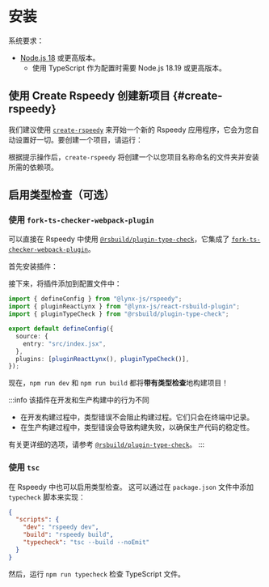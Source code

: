 
# 安装

系统要求：

- [Node.js 18](https://nodejs.org/en) 或更高版本。
  - 使用 TypeScript 作为配置时需要 Node.js 18.19 或更高版本。

## 使用 Create Rspeedy 创建新项目 \{#create-rspeedy}

我们建议使用 [`create-rspeedy`](https://npmjs.org/package/create-rspeedy) 来开始一个新的 Rspeedy 应用程序，它会为您自动设置好一切。要创建一个项目，请运行：

<PackageManagerTabs command="create rspeedy@latest" />

根据提示操作后，`create-rspeedy` 将创建一个以您项目名称命名的文件夹并安装所需的依赖项。

## 启用类型检查（可选）

### 使用 `fork-ts-checker-webpack-plugin`

可以直接在 Rspeedy 中使用 [`@rsbuild/plugin-type-check`](https://github.com/rspack-contrib/rsbuild-plugin-type-check)，它集成了 [`fork-ts-checker-webpack-plugin`](https://github.com/TypeStrong/fork-ts-checker-webpack-plugin)。

首先安装插件：

<PackageManagerTabs command="install -D @rsbuild/plugin-type-check" />

接下来，将插件添加到配置文件中：

```ts title=lynx.config.ts {3,9}
import { defineConfig } from "@lynx-js/rspeedy";
import { pluginReactLynx } from "@lynx-js/react-rsbuild-plugin";
import { pluginTypeCheck } from "@rsbuild/plugin-type-check";

export default defineConfig({
  source: {
    entry: "src/index.jsx",
  },
  plugins: [pluginReactLynx(), pluginTypeCheck()],
});
```

现在，`npm run dev` 和 `npm run build` 都将**带有类型检查**地构建项目！

:::info 该插件在开发和生产构建中的行为不同

- 在开发构建过程中，类型错误不会阻止构建过程。它们只会在终端中记录。
- 在生产构建过程中，类型错误会导致构建失败，以确保生产代码的稳定性。

有关更详细的选项，请参考 [`@rsbuild/plugin-type-check`](https://github.com/rspack-contrib/rsbuild-plugin-type-check)。
:::

### 使用 `tsc`

在 Rspeedy 中也可以启用类型检查。
这可以通过在 `package.json` 文件中添加 `typecheck` 脚本来实现：

```json title=package.json {5}
{
  "scripts": {
    "dev": "rspeedy dev",
    "build": "rspeedy build",
    "typecheck": "tsc --build --noEmit"
  }
}
```

然后，运行 `npm run typecheck` 检查 TypeScript 文件。
